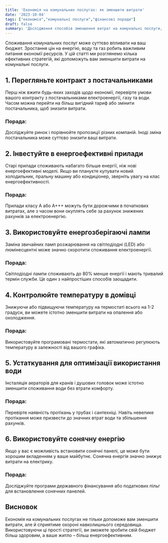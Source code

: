 ```yaml
---
title: 'Економія на комунальних послугах: як зменшити витрати'
date: '2023-10-04'
tags: ["економія","комунальні послуги","фінансові поради"]
draft: false
summary: 'Дослідження способів зменшення витрат на комунальні послуги, включаючи електрику, воду та опалення.'
---
```


Споживання комунальних послуг може суттєво впливати на ваш бюджет. Зростання цін на енергію, воду та газ робить важливим питання економії ресурсів. У цій статті ми розглянемо кілька ефективних стратегій, які допоможуть вам зменшити витрати на комунальні послуги.

## 1. Перегляньте контракт з постачальниками

Перш ніж вжити будь-яких заходів щодо економії, перевірте умови вашого контракту з постачальниками електроенергії, газу та води. Часом можна перейти на більш вигідний тариф або змінити постачальника, щоб знизити витрати.

### Порада:
Досліджуйте ринок і порівнюйте пропозиції різних компаній. Іноді зміна постачальника може суттєво знизити ваші витрати.

## 2. Інвестуйте в енергоефективні прилади

Старі прилади споживають набагато більше енергії, ніж нові енергоефективні моделі. Якщо ви плануєте купувати новий холодильник, пральну машину або кондиціонер, зверніть увагу на клас енергоефективності.

### Порада:
Прилади класу A або A+++ можуть бути дорожчими в початкових витратах, але з часом вони окуплять себе за рахунок знижених рахунків за електроенергію.

## 3. Використовуйте енергозберігаючі лампи

Заміна звичайних ламп розжарювання на світлодіодні (LED) або люмінесцентні може значно скоротити споживання електроенергії.

### Порада:
Світлодіодні лампи споживають до 80% менше енергії і мають тривалий термін служби. Це один з найпростіших способів заощадити.

## 4. Контролюйте температуру в домівці

Знижуючи або підвищуючи температуру на термостаті всього на 1-2 градуси, ви можете істотно зменшити витрати на опалення або охолодження.

### Порада:
Використовуйте програмовані термостати, які автоматично регулюють температуру в залежності від вашого графіка.

## 5. Устаткування для оптимізації використання води

Інсталяція аераторів для кранів і душових головок може істотно зменшити споживання води без втрати комфорту.

### Порада:
Перевірте наявність протікань у трубах і сантехніці. Навіть невелике протікання може призвести до значних втрат води та збільшення рахунків.

## 6. Використовуйте сонячну енергію

Якщо у вас є можливість встановити сонячні панелі, це може бути хорошим вкладенням у ваше майбутнє. Сонячна енергія значно знижує витрати на електрику.

### Порада:
Досліджуйте програми державного фінансування або податкових пільг для встановлення сонячних панелей.

## Висновок

Економія на комунальних послугах не тільки допоможе вам зменшити витрати, але й сприятиме охороні навколишнього середовища. Використовуючи ці прості стратегії, ви зможете зробити свій бюджет більш здоровим, а ваше житло – більш енергоефективним.
    